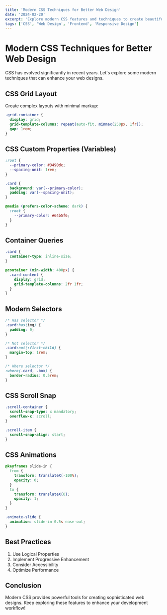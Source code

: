```yaml
---
title: 'Modern CSS Techniques for Better Web Design'
date: '2024-02-20'
excerpt: 'Explore modern CSS features and techniques to create beautiful, responsive web designs.'
tags: ['CSS', 'Web Design', 'Frontend', 'Responsive Design']
---
```


# Modern CSS Techniques for Better Web Design

CSS has evolved significantly in recent years. Let's explore some modern techniques that can enhance your web designs.

## CSS Grid Layout

Create complex layouts with minimal markup:

```css
.grid-container {
  display: grid;
  grid-template-columns: repeat(auto-fit, minmax(250px, 1fr));
  gap: 1rem;
}
```

## CSS Custom Properties (Variables)

```css
:root {
  --primary-color: #3490dc;
  --spacing-unit: 1rem;
}

.card {
  background: var(--primary-color);
  padding: var(--spacing-unit);
}

@media (prefers-color-scheme: dark) {
  :root {
    --primary-color: #64b5f6;
  }
}
```

## Container Queries

```css
.card {
  container-type: inline-size;
}

@container (min-width: 400px) {
  .card-content {
    display: grid;
    grid-template-columns: 2fr 1fr;
  }
}
```

## Modern Selectors

```css
/* Has selector */
.card:has(img) {
  padding: 0;
}

/* Not selector */
.card:not(:first-child) {
  margin-top: 1rem;
}

/* Where selector */
:where(.card, .box) {
  border-radius: 0.5rem;
}
```

## CSS Scroll Snap

```css
.scroll-container {
  scroll-snap-type: x mandatory;
  overflow-x: scroll;
}

.scroll-item {
  scroll-snap-align: start;
}
```

## CSS Animations

```css
@keyframes slide-in {
  from {
    transform: translateX(-100%);
    opacity: 0;
  }
  to {
    transform: translateX(0);
    opacity: 1;
  }
}

.animate-slide {
  animation: slide-in 0.5s ease-out;
}
```

## Best Practices

1. Use Logical Properties
2. Implement Progressive Enhancement
3. Consider Accessibility
4. Optimize Performance

## Conclusion

Modern CSS provides powerful tools for creating sophisticated web designs. Keep exploring these features to enhance your development workflow!
